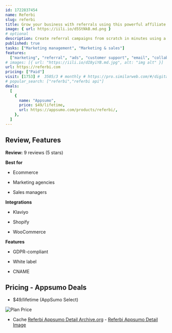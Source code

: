 ```yaml
---
id: 1722837454
name: Referbi
slug: referbi
title: Grow your business with referrals using this powerful affiliate marketing platform
image: { url: https://iili.io/d5StNkB.md.png }
# optional
description: Create referral campaigns from scratch in minutes using a campaign setup wizardSend out emails from your domain with custom templates for invites and rewards
published: true
tasks: ["Marketing management", "Marketing & sales"]
features:
  ["marketing", "referral", "ads", "customer support", "email", "collaboration"]
# images: [{ url: "https://iili.io/dI8yiYB.md.jpg", alt: "img alt" }]
url: https://referbi.com
pricing: ["Paid"]
visit: [1753] #  3505/3 # monthly # https://pro.similarweb.com/#/digitalsuite/websiteanalysis/home
# popular_search: ["referbi","referbi api"]
deals:
  [
    {
      name: "Appsumo",
      price: $49/lifetime,
      url: https://appsumo.com/products/referbi/,
    },
  ]
---
```


## Review, Features

**Review:** 9 reviews (5 stars)

**Best for**

- Ecommerce

- Marketing agencies

- Sales managers

**Integrations**

- Klaviyo

- Shopify

- WooCommerce

**Features**

- GDPR-compliant

- White label

- CNAME

## Pricing - Appsumo Deals

- $49/lifetime (AppSumo Select)

<Img src="https://iili.io/d54ZnKg.png" alt="Plan Price" />

- Cache [Referbi Appsumo Detail Archive.org](https://web.archive.org/web/*/https://appsumo.com/products/referbi/) - [Referbi Appsumo Detail Image](https://iili.io/d54ZZdJ.png)
